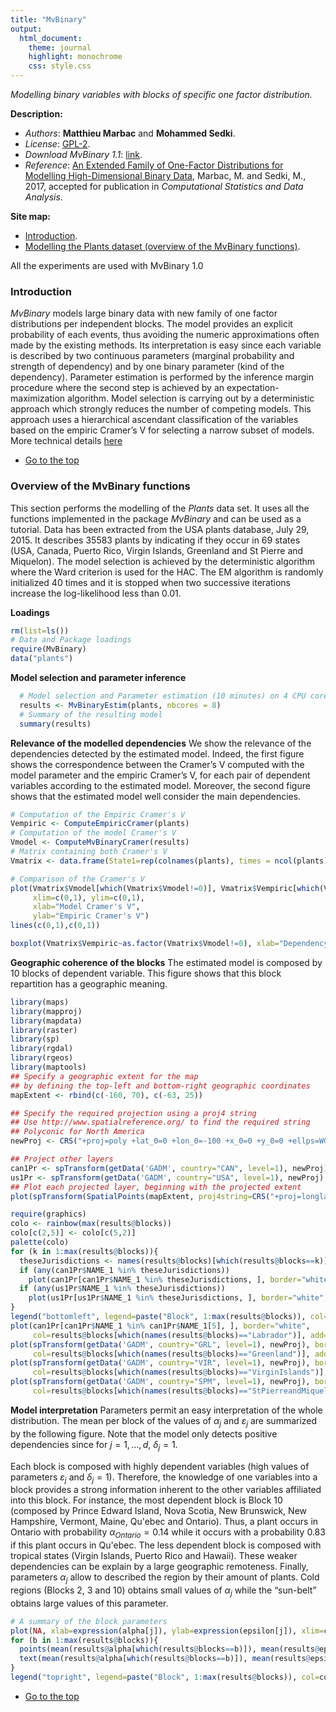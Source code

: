 ```yaml
---
title: "MvBinary"
output:
  html_document:
    theme: journal
    highlight: monochrome
    css: style.css
---
```


*Modelling binary variables with blocks of specific one factor distribution.*

**Description:**
  
* *Authors*: **Matthieu Marbac** and **Mohammed Sedki**.
* *License*: [GPL-2](http://www.gnu.org/licenses/gpl-2.0.html).
* *Download MvBinary 1.1*: [link](https://r-forge.r-project.org/R/?group_id=2113).  
* *Reference*: [An Extended Family of One-Factor Distributions for Modelling High-Dimensional Binary Data](http://arxiv.org/abs/1511.01343), Marbac, M. and Sedki, M., 2017, accepted for publication in *Computational Statistics and Data Analysis*.

<a id="top"></a>
**Site map:**  

* <a href="#intro">Introduction</a>.
* <a href="#tutorial">Modelling the Plants dataset (overview of the MvBinary functions)</a>.


All the experiments are used with MvBinary 1.0
<a id="intro"></a>

### Introduction
*MvBinary* models large binary data with new family of one factor distributions per independent blocks.
The model provides an explicit probability of each events, thus avoiding the numeric approximations often made by the existing methods.
Its interpretation is easy since each variable is described by two continuous parameters (marginal probability and strength of dependency) and by one binary parameter (kind of the dependency). 
Parameter estimation is performed by the inference margin procedure where the second step is achieved by an expectation-maximization algorithm.
Model selection is carrying out by a deterministic approach which strongly reduces the number of competing models. 
This approach uses a hierarchical ascendant classification of the variables based on the empiric Cramer's V for selecting a narrow subset of models.  More technical details [here](???)


* <a href="#top">Go to the top</a>


<a id="tutorial"></a>

###  Overview of the MvBinary functions

This section performs the modelling of the *Plants* data set. It uses all the functions implemented in the package *MvBinary* and can be used as a tutorial. Data has been extracted from the USA plants database, July 29, 2015. It describes $35 583$ plants by indicating if they occur in 69 states (USA, Canada, Puerto Rico, Virgin Islands, Greenland and St Pierre and Miquelon). The model selection is achieved by the deterministic algorithm  where the Ward criterion is used for the HAC. 
The EM algorithm is randomly initialized 40 times and it is stopped when two successive iterations increase the log-likelihood less than 0.01.




**Loadings**
```r
rm(list=ls())
# Data and Package loadings
require(MvBinary)
data("plants")
```

**Model selection and parameter inference**
```r
  # Model selection and Parameter estimation (10 minutes) on 4 CPU cores
  results <- MvBinaryEstim(plants, nbcores = 8)
  # Summary of the resulting model
  summary(results)
```

**Relevance of the modelled dependencies**
We show the relevance of the dependencies detected by the estimated model. 
Indeed, the first figure shows the correspondence between the Cramer's V computed with the model parameter and the empiric Cramer's V, for each pair of dependent variables according to the estimated model. 
Moreover, the second figure shows that the estimated model well consider the main dependencies.
```r
# Computation of the Empiric Cramer's V
Vempiric <- ComputeEmpiricCramer(plants)
# Computation of the model Cramer's V
Vmodel <- ComputeMvBinaryCramer(results)
# Matrix containing both Cramer's V
Vmatrix <- data.frame(State1=rep(colnames(plants), times = ncol(plants)), State2=rep(colnames(plants), each = ncol(plants)), Vempiric=as.numeric(Vempiric), Vmodel=as.numeric(Vmodel))

# Comparison of the Cramer's V
plot(Vmatrix$Vmodel[which(Vmatrix$Vmodel!=0)], Vmatrix$Vempiric[which(Vmatrix$Vmodel!=0)], 
     xlim=c(0,1), ylim=c(0,1),
     xlab="Model Cramer's V",
     ylab="Empiric Cramer's V")
lines(c(0,1),c(0,1))
```

```r
boxplot(Vmatrix$Vempiric~as.factor(Vmatrix$Vmodel!=0), xlab="Dependency considered by the model", ylab="Empiric Cramer's V")
```

**Geographic coherence of the blocks**
The estimated model is composed by 10 blocks of dependent variable. This figure shows that this block repartition has a geographic meaning.
```r
library(maps)
library(mapproj)
library(mapdata)
library(raster)
library(sp)
library(rgdal)
library(rgeos)
library(maptools)
## Specify a geographic extent for the map
## by defining the top-left and bottom-right geographic coordinates
mapExtent <- rbind(c(-160, 70), c(-63, 25))

## Specify the required projection using a proj4 string
## Use http://www.spatialreference.org/ to find the required string
## Polyconic for North America
newProj <- CRS("+proj=poly +lat_0=0 +lon_0=-100 +x_0=0 +y_0=0 +ellps=WGS84 +datum=WGS84 +units=m +no_defs")

## Project other layers
can1Pr <- spTransform(getData('GADM', country="CAN", level=1), newProj)
us1Pr <- spTransform(getData('GADM', country="USA", level=1), newProj)
## Plot each projected layer, beginning with the projected extent
plot(spTransform(SpatialPoints(mapExtent, proj4string=CRS("+proj=longlat")), newProj), pch=NA)

require(graphics)
colo <- rainbow(max(results@blocks))
colo[c(2,5)] <- colo[c(5,2)]
palette(colo)
for (k in 1:max(results@blocks)){
  theseJurisdictions <- names(results@blocks)[which(results@blocks==k)]
  if (any(can1Pr$NAME_1 %in% theseJurisdictions))
    plot(can1Pr[can1Pr$NAME_1 %in% theseJurisdictions, ], border="white", col=k, add=TRUE)
  if (any(us1Pr$NAME_1 %in% theseJurisdictions))   
    plot(us1Pr[us1Pr$NAME_1 %in% theseJurisdictions, ], border="white", col=k, add=TRUE)
}
legend("bottomleft", legend=paste("Block", 1:max(results@blocks)), col=colo, lty=0, pch=15)
plot(can1Pr[can1Pr$NAME_1 %in% can1Pr$NAME_1[5], ], border="white",
     col=results@blocks[which(names(results@blocks)=="Labrador")], add=TRUE)
plot(spTransform(getData('GADM', country="GRL", level=1), newProj), border="white",
     col=results@blocks[which(names(results@blocks)=="Greenland")], add=TRUE)
plot(spTransform(getData('GADM', country="VIR", level=1), newProj), border="white",
     col=results@blocks[which(names(results@blocks)=="VirginIslands")], add=TRUE)
plot(spTransform(getData('GADM', country="SPM", level=1), newProj), border="white", 
     col=results@blocks[which(names(results@blocks)=="StPierreandMiquelon")], add=TRUE)
```

**Model interpretation**
Parameters permit an easy interpretation of the whole distribution. The mean per block of the values of $\alpha_j$ and $\varepsilon_j$ are summarized by the following figure. Note that the model only detects positive dependencies since for $j=1,\ldots,d$, $\delta_j=1$. 

Each block is composed with highly dependent variables (high values of parameters $\varepsilon_j$ and $\delta_j=1$). 
Therefore, the knowledge of one variables into a block provides a strong information inherent to the other variables affiliated into this block. 
For instance, the most dependent block is Block 10 (composed by Prince Edward Island, Nova Scotia, New Brunswick, New Hampshire, Vermont, Maine, Qu\'ebec and Ontario).
Thus, a plant occurs in Ontario with probability $\alpha_{Ontario}=0.14$ while it occurs with a probability $0.83$ if this plant occurs in Qu\'ebec. 
The less dependent block is composed with tropical states (Virgin Islands, Puerto Rico and Hawaii). 
These weaker dependencies can be explain by a large geographic remoteness. 
Finally, parameters $\alpha_j$ allow to described the region by their amount of plants. 
Cold regions (Blocks 2, 3 and 10) obtains small values of $\alpha_j$ while the "sun-belt" obtains large values of this parameter.
```r
# A summary of the block parameters
plot(NA, xlab=expression(alpha[j]), ylab=expression(epsilon[j]), xlim=c(0,0.3), ylim=c(0.65,1))
for (b in 1:max(results@blocks)){
  points(mean(results@alpha[which(results@blocks==b)]), mean(results@epsilon[which(results@blocks==b)]), col=b, pch=b+10, lwd=4)
  text(mean(results@alpha[which(results@blocks==b)]), mean(results@epsilon[which(results@blocks==b)])+0.02, b, pch=b+14)
}
legend("topright", legend=paste("Block", 1:max(results@blocks)), col=colo, lty=0, pch=10+1:max(results@blocks))  
```

* <a href="#top">Go to the top</a>

